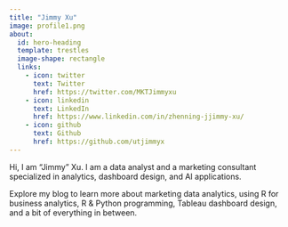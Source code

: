 ```yaml
---
title: "Jimmy Xu"
image: profile1.png
about:
  id: hero-heading
  template: trestles
  image-shape: rectangle
  links:
    - icon: twitter
      text: Twitter
      href: https://twitter.com/MKTJimmyxu
    - icon: linkedin
      text: LinkedIn
      href: https://www.linkedin.com/in/zhenning-jjimmy-xu/
    - icon: github
      text: Github
      href: https://github.com/utjimmyx
---
```


::: {#hero-heading}

Hi, I am "Jimmy" Xu. I am a data analyst and a marketing consultant specialized in analytics, dashboard design, and AI applications.

Explore my blog to learn more about marketing data analytics, using R for business analytics, R & Python programming, Tableau dashboard design, and a bit of everything in between.


:::

